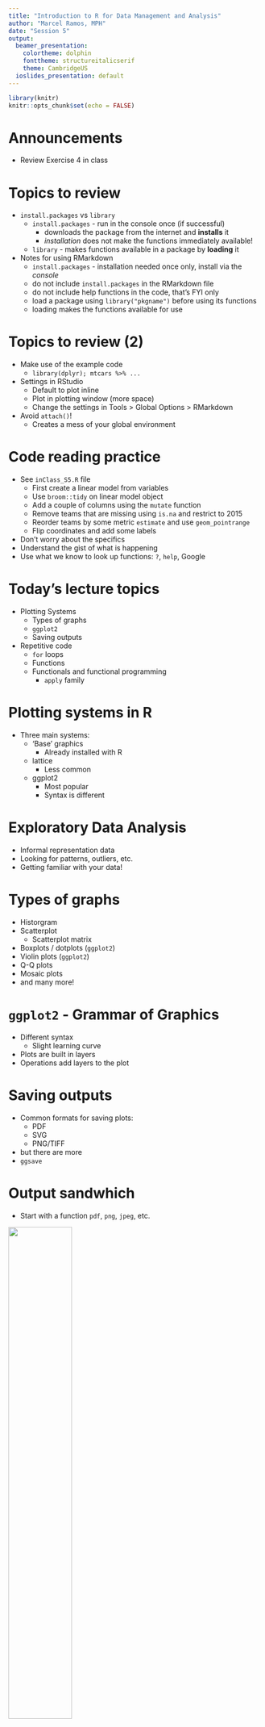 ```yaml
---
title: "Introduction to R for Data Management and Analysis"
author: "Marcel Ramos, MPH"
date: "Session 5"
output:
  beamer_presentation:
    colortheme: dolphin
    fonttheme: structureitalicserif
    theme: CambridgeUS
  ioslides_presentation: default
---
```


```r
library(knitr)
knitr::opts_chunk$set(echo = FALSE)
```

# Announcements

* Review Exercise 4 in class

# Topics to review

* `install.packages` vs `library`
    * `install.packages` - run in the console once (if successful)
        * downloads the package from the internet and **installs** it
        * _installation_ does not make the functions immediately available!
    * `library` - makes functions available in a package by **loading** it
* Notes for using RMarkdown
    * `install.packages` - installation needed once only, install via the
    _console_
    * do not include `install.packages` in the RMarkdown file
    * do not include help functions in the code, that's FYI only
    * load a package using `library("pkgname")` before using its functions
    * loading makes the functions available for use

# Topics to review (2)

* Make use of the example code
    * `library(dplyr); mtcars %>% ...`
* Settings in RStudio
    * Default to plot inline
    * Plot in plotting window (more space)
    * Change the settings in Tools > Global Options > RMarkdown
* Avoid `attach()`!
    * Creates a mess of your global environment

# Code reading practice

* See `inClass_S5.R` file
    * First create a linear model from variables
    * Use `broom::tidy` on linear model object
    * Add a couple of columns using the `mutate` function
    * Remove teams that are missing using `is.na` and restrict to 2015
    * Reorder teams by some metric `estimate` and use `geom_pointrange`
    * Flip coordinates and add some labels
* Don't worry about the specifics
* Understand the gist of what is happening
* Use what we know to look up functions: `?`, `help`, Google

# Today's lecture topics

* Plotting Systems
    * Types of graphs
    * `ggplot2`
    * Saving outputs
* Repetitive code
    * `for` loops
    * Functions
    * Functionals and functional programming
        * `apply` family

# Plotting systems in R

* Three main systems:
    * 'Base' graphics
        * Already installed with R
    * lattice
        * Less common
    * ggplot2
        * Most popular
        * Syntax is different

# Exploratory Data Analysis

* Informal representation data
* Looking for patterns, outliers, etc.
* Getting familiar with your data!

# Types of graphs

* Historgram
* Scatterplot
    * Scatterplot matrix
* Boxplots / dotplots (`ggplot2`)
* Violin plots (`ggplot2`)
* Q-Q plots
* Mosaic plots
* and many more!

# `ggplot2` - Grammar of Graphics

* Different syntax
    * Slight learning curve
* Plots are built in layers
* Operations add layers to the plot

# Saving outputs

* Common formats for saving plots:
    * PDF
    * SVG
    * PNG/TIFF
* but there are more
* `ggsave`

# Output sandwhich

* Start with a function `pdf`, `png`, `jpeg`, etc.

![](2012-r-xl-vegetable-sandwich-with-dill-sauce.jpg){ width=50% }

* End in `dev.off()` for closing the graphics window

# Saving plots in `ggplot2`

* `ggplot2` graphics require a `print` (or a call) before it gets rendered in
the file.
* `ggsave` - added to make it easier to save plotting objects

# Recommended resources

* [Fundamentals of Data Visualization](https://serialmentor.com/dataviz/)
    * Claus O. Wilke
* [R Graphics Cookbook](http://www.cookbook-r.com/Graphs/)
    * Winston Chang

# Repetitive operations

* What strategies work to reduce the amount of repetitive coding?
    * `for` loops
    * `function`
* Instances where you might repeat code
    * Replacing missing values with `NA`
    * Data cleaning operations
* When to use a `for` loop / `lapply`
    * When you want to apply a series of operations more than once
* When to write a `function`
    * When you run a series of operations more than once

# `for` loops

* Repeat code a certain number of times
* Usually reserved for simple operations
* `for` <_variable_> in <_sequence of numbers_> { operation }
* Each step is visible
* Purpose of the loop may not be immediately clear

# Functions

* Main mechanism for extending the language
  * Packages make these portable
* Group operations for _ideally_ one purpose
* _Pure_ functions - input is the same class as the output
* Well defined inputs and outputs (usually)

# Functionals

* An argument that itself is a function
* Many functions can accept other functions as an arguments
  * lapply
  * tapply
  * summarize
* Make coding more efficient and customizeable
* Increased flexibility but add a layer of complexity
* Why use them?
  * To avoid loops and simplify code

